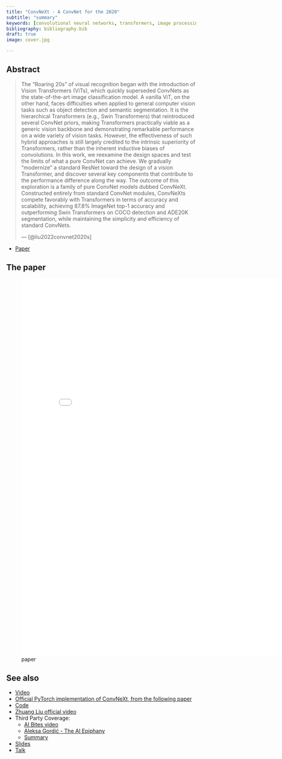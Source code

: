 ```yaml
---
title: "ConvNeXt - A ConvNet for the 2020"
subtitle: "summary"
keywords: [convolutional neural networks, transformers, image processing]
bibliography: bibliography.bib
draft: true
image: cover.jpg

---
```


## Abstract

> The "Roaring 20s" of visual recognition began with the introduction of Vision Transformers (ViTs), which quickly superseded ConvNets as the state-of-the-art image classification model. A vanilla ViT, on the other hand, faces difficulties when applied to general computer vision tasks such as object detection and semantic segmentation. It is the hierarchical Transformers (e.g., Swin Transformers) that reintroduced several ConvNet priors, making Transformers practically viable as a generic vision backbone and demonstrating remarkable performance on a wide variety of vision tasks. However, the effectiveness of such hybrid approaches is still largely credited to the intrinsic superiority of Transformers, rather than the inherent inductive biases of convolutions. In this work, we reexamine the design spaces and test the limits of what a pure ConvNet can achieve. We gradually "modernize" a standard ResNet toward the design of a vision Transformer, and discover several key components that contribute to the performance difference along the way. The outcome of this exploration is a family of pure ConvNet models dubbed ConvNeXt. Constructed entirely from standard ConvNet modules, ConvNeXts compete favorably with Transformers in terms of accuracy and scalability, achieving 87.8% ImageNet top-1 accuracy and outperforming Swin Transformers on COCO detection and ADE20K segmentation, while maintaining the simplicity and efficiency of standard ConvNets.
>
> --- [@liu2022convnet2020s] 


- [Paper](https://arxiv.org/abs/2201.03545)


## The paper

![paper](./paper.pdf){.col-page width="800px" height="1000px"}


## See also

- [Video](https://www.youtube.com/watch?v=OpfxPj2AIo4)
- [Official PyTorch implementation of ConvNeXt, from the following paper](https://github.com/facebookresearch/ConvNeXt)  
- [Code](https://github.com/AlassaneSakande/A-ConvNet-of-2020s)
- [Zhuang Liu official video](https://www.youtube.com/watch?v=QzCjXqFnWPE)
- Third Party Coverage:
    - [AI Bites video](https://www.youtube.com/watch?v=OpfxPj2AIo4)
    - [Aleksa Gordić - The AI Epiphany](https://www.youtube.com/watch?v=idiIllIQOfU)
    - [Summary](https://medium.com/aiguys/a-convnet-for-the-2020s-or-2561c9e946e1)

- [Slides](https://docs.google.com/presentation/d/1J9)
- [Talk](https://www.youtube.com/watch?v=JN6H4rQvwgM)

